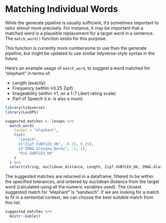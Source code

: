 # Matching Individual Words

While the generate pipeline is usually sufficient, it's sometimes important to tailor stimuli more precisely. For instance, it may be important that a matched word is a plausible replacement for a target word in a sentence. The `match_word()` function exists for this purpose.

This function is currently more cumbersome to use than the generate pipeline, but might be updated to use similar tidyverse-style syntax in the future.

Here's an example usage of `match_word`, to suggest a word matched for "elephant" in terms of:

* Length (exactly)
* Frequency (within ±0.25 Zipf)
* Imageability (within ±1, on a 1-7 Likert rating scale)
* Part of Speech (i.e. is also a noun)

```r
library(tidyverse)
library(LexOPS)

suggested_matches <- lexops %>%
  match_word(
    target = "elephant",
    list(
      "Length",
      c("Zipf.SUBTLEX_UK", -0.25, 0.25),
      c("IMAG.Glasgow_Norms", -1, 1),
      "PoS.SUBTLEX_UK"
    )
  ) %>%
  select(string, euclidean_distance, Length, Zipf.SUBTLEX_UK, IMAG.Glasgow_Norms, PoS.SUBTLEX_UK)
```

The suggested matches are returned in a dataframe, filtered to be within the specified tolerances, and ordered by euclidean distance from the target word (calculated using all the numeric variables used). The closest suggested match for "elephant" is "sandwich". If we are looking for a match to fit in a sentential context, we can choose the best suitable match from this list.

```r
suggested_matches %>%
  knitr::kable()
```
